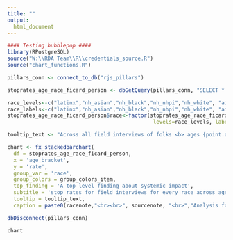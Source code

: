 ```yaml
---
title: ""
output:
  html_document
---
```

<!-- link to Google Font -->
<link href="https://fonts.googleapis.com/css2?family=Inter:wght@100;200;300;400;500;600;700;800;900&display=swap" rel="stylesheet">

```r

#### Testing bubblepop ####
library(RPostgreSQL)
source("W:\\RDA Team\\R\\credentials_source.R")
source("chart_functions.R")

pillars_conn <- connect_to_db("rjs_pillars")

stoprates_age_race_ficard_person <- dbGetQuery(pillars_conn, "SELECT * FROM data.report_stoprates_age_race_ficard_person")

race_levels<-c("latinx","nh_asian","nh_black","nh_nhpi","nh_white", "aian", "nhpi", "sswana", "nh_twoormor")
race_labels<-c("latinx","nh_asian","nh_black","nh_nhpi","nh_white", "aian", "nhpi", "sswana", "nh_twoormor")
stoprates_age_race_ficard_person$race<-factor(stoprates_age_race_ficard_person$race, ordered=TRUE, 
                                               levels=race_levels, labels=race_labels)

tooltip_text <- "Across all field interviews of folks <b> ages {point.age_bracket:.1f} </b>, SDPD stopped <b>{point.race:.1f} people {point.rate:.1f}% of the time.</b>"

chart <- fx_stackedbarchart(  
  df = stoprates_age_race_ficard_person,
  x = 'age_bracket',
  y = 'rate',
  group_var = 'race',
  group_colors = group_colors_item,
  top_finding = 'A top level finding about systemic impact',
  subtitle = 'stop rates for field interviews for every race across age brackets',
  tooltip = tooltip_text,
  caption = paste0(racenote,"<br><br>", sourcenote, "<br>","Analysis for all officer-initiated stops.","<br>"))

dbDisconnect(pillars_conn)
```

```r
chart
```

<script>
  widg = document.getElementsByClassName('html-widget'); //find widgets
  for (let i = 0; i < widg.length; i++) { //loop through
    document.getElementsByClassName('highchart')[i].style.width = '100%'; //adjust width
    document.getElementsByClassName('highchart')[i].style.height = '100%'; //adjust height
  }
</script>
